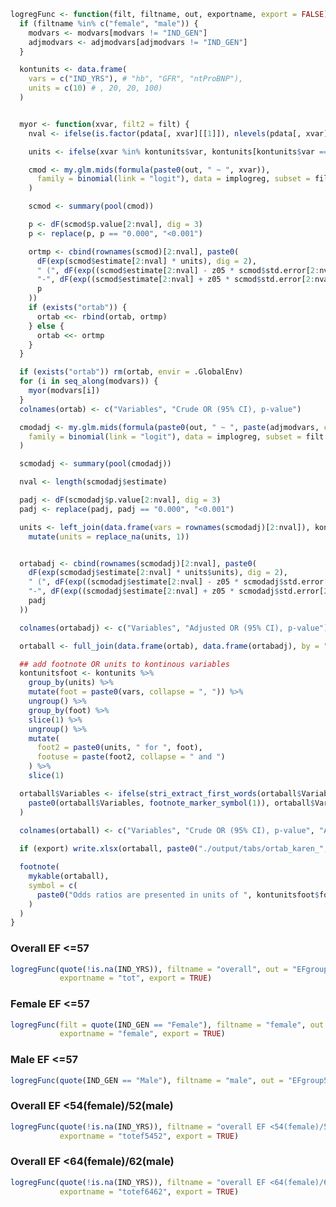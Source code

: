 ```r

logregFunc <- function(filt, filtname, out, exportname, export = FALSE) {
  if (filtname %in% c("female", "male")) {
    modvars <- modvars[modvars != "IND_GEN"]
    adjmodvars <- adjmodvars[adjmodvars != "IND_GEN"]
  }

  kontunits <- data.frame(
    vars = c("IND_YRS"), # "hb", "GFR", "ntProBNP"),
    units = c(10) # , 20, 20, 100)
  )


  myor <- function(xvar, filt2 = filt) {
    nval <- ifelse(is.factor(pdata[, xvar][[1]]), nlevels(pdata[, xvar][[1]]), 2)

    units <- ifelse(xvar %in% kontunits$var, kontunits[kontunits$var == xvar, "units"], 1)

    cmod <- my.glm.mids(formula(paste0(out, " ~ ", xvar)),
      family = binomial(link = "logit"), data = implogreg, subset = filt2
    )

    scmod <- summary(pool(cmod))

    p <- dF(scmod$p.value[2:nval], dig = 3)
    p <- replace(p, p == "0.000", "<0.001")

    ortmp <- cbind(rownames(scmod)[2:nval], paste0(
      dF(exp(scmod$estimate[2:nval] * units), dig = 2),
      " (", dF(exp((scmod$estimate[2:nval] - z05 * scmod$std.error[2:nval]) * units), dig = 2),
      "-", dF(exp((scmod$estimate[2:nval] + z05 * scmod$std.error[2:nval]) * units), dig = 2), "), ",
      p
    ))
    if (exists("ortab")) {
      ortab <<- rbind(ortab, ortmp)
    } else {
      ortab <<- ortmp
    }
  }

  if (exists("ortab")) rm(ortab, envir = .GlobalEnv)
  for (i in seq_along(modvars)) {
    myor(modvars[i])
  }
  colnames(ortab) <- c("Variables", "Crude OR (95% CI), p-value")

  cmodadj <- my.glm.mids(formula(paste0(out, " ~ ", paste(adjmodvars, collapse = " + "))),
    family = binomial(link = "logit"), data = implogreg, subset = filt
  )

  scmodadj <- summary(pool(cmodadj))

  nval <- length(scmodadj$estimate)

  padj <- dF(scmodadj$p.value[2:nval], dig = 3)
  padj <- replace(padj, padj == "0.000", "<0.001")

  units <- left_join(data.frame(vars = rownames(scmodadj)[2:nval]), kontunits, by = "vars") %>%
    mutate(units = replace_na(units, 1))


  ortabadj <- cbind(rownames(scmodadj)[2:nval], paste0(
    dF(exp(scmodadj$estimate[2:nval] * units$units), dig = 2),
    " (", dF(exp((scmodadj$estimate[2:nval] - z05 * scmodadj$std.error[2:nval]) * units$units), dig = 2),
    "-", dF(exp((scmodadj$estimate[2:nval] + z05 * scmodadj$std.error[2:nval]) * units$units), dig = 2), "), ",
    padj
  ))

  colnames(ortabadj) <- c("Variables", "Adjusted OR (95% CI), p-value")

  ortaball <- full_join(data.frame(ortab), data.frame(ortabadj), by = "Variables")

  ## add footnote OR units to kontinous variables
  kontunitsfoot <- kontunits %>%
    group_by(units) %>%
    mutate(foot = paste0(vars, collapse = ", ")) %>%
    ungroup() %>%
    group_by(foot) %>%
    slice(1) %>%
    ungroup() %>%
    mutate(
      foot2 = paste0(units, " for ", foot),
      footuse = paste(foot2, collapse = " and ")
    ) %>%
    slice(1)

  ortaball$Variables <- ifelse(stri_extract_first_words(ortaball$Variables) %in% kontunits$vars,
    paste0(ortaball$Variables, footnote_marker_symbol(1)), ortaball$Variables
  )

  colnames(ortaball) <- c("Variables", "Crude OR (95% CI), p-value", "Adjusted OR (95% CI), p-value")
  
  if (export) write.xlsx(ortaball, paste0("./output/tabs/ortab_karen_", exportname, "_", Sys.Date(), ".xlsx"), rowNames = FALSE)

  footnote(
    mykable(ortaball), 
    symbol = c(
      paste0("Odds ratios are presented in units of ", kontunitsfoot$footuse, ".")
    )
  )
}
```

### Overall EF <=57
```r
logregFunc(quote(!is.na(IND_YRS)), filtname = "overall", out = "EFgroup57 == '<=57'", 
           exportname = "tot", export = TRUE)
```

### Female EF <=57
```r
logregFunc(filt = quote(IND_GEN == "Female"), filtname = "female", out = "EFgroup57 == '<=57'", 
           exportname = "female", export = TRUE)
```

### Male EF <=57
```r
logregFunc(quote(IND_GEN == "Male"), filtname = "male", out = "EFgroup57 == '<=57'")
```

### Overall EF <54(female)/52(male)
```r
logregFunc(quote(!is.na(IND_YRS)), filtname = "overall EF <54(female)/52(male)", out = "EFgroupfda == '<54(female)/52(male)'", 
           exportname = "totef5452", export = TRUE)
```

### Overall EF <64(female)/62(male)
```r
logregFunc(quote(!is.na(IND_YRS)), filtname = "overall EF <64(female)/62(male)", out = "EFgroup6462 == '<64(female)/62(male)'", 
           exportname = "totef6462", export = TRUE)
```
